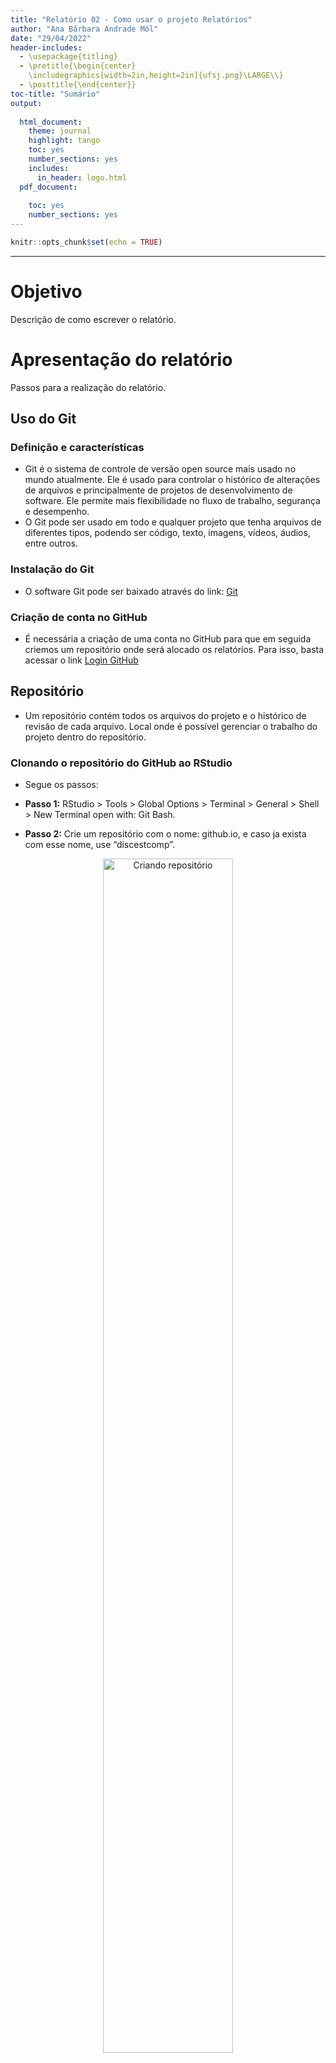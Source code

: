 ```yaml
---
title: "Relatório 02 - Como usar o projeto Relatórios"
author: "Ana Bárbara Andrade Mól"
date: "29/04/2022"
header-includes:
  - \usepackage{titling}
  - \pretitle{\begin{center}
    \includegraphics[width=2in,height=2in]{ufsj.png}\LARGE\\}
  - \posttitle{\end{center}}
toc-title: "Sumário"
output:
  
  html_document:
    theme: journal
    highlight: tango
    toc: yes
    number_sections: yes
    includes:
      in_header: logo.html
  pdf_document:
    
    toc: yes
    number_sections: yes
---
```


```r
knitr::opts_chunk$set(echo = TRUE)
```
--- 

# Objetivo

Descrição de como escrever o relatório.

# Apresentação do relatório

Passos para a realização do relatório.

## Uso do Git

### Definição e características

  - Git é o sistema de controle de versão open source mais usado no mundo atualmente. Ele é usado para controlar o histórico de alterações de arquivos e principalmente de projetos de desenvolvimento de software. Ele permite mais flexibilidade no fluxo de trabalho, segurança e desempenho. 
  - O Git pode ser usado em todo e qualquer projeto que tenha arquivos de diferentes tipos, podendo ser código, texto, imagens, vídeos, áudios, entre outros.
  
### Instalação do Git 

  - O software Git pode ser baixado através do link:  [Git](https://git-scm.com/downloads)

### Criação de conta no GitHub

  - É necessária a criação de uma conta no GitHub para que em seguida criemos um repositório onde será alocado os relatórios. Para isso, basta acessar o link [Login GitHub](https://github.com/login)
  
## Repositório 

  - Um repositório contém todos os arquivos do projeto e o histórico de revisão de cada arquivo. Local onde é possível gerenciar o trabalho do projeto dentro do repositório.

### Clonando o repositório do GitHub ao RStudio

  - Segue os passos: 
  
  - **Passo 1:**
  RStudio > Tools > Global Options > Terminal > General > Shell > New Terminal open with: Git Bash.
  
  - **Passo 2:**
  Crie um repositório com o nome: <nome_github>github.io, e caso ja exista com esse nome, use "discestcomp".
  
  <center>
  
  ![Criando repositório](criandorepositorio.png){width=70%}</center>
  
 
  - **Passo 3 :** 
  Após a criação do repositório no GitHub, vá em *Code* e copie o HTTPS.
  
  <center>
  
  ![Copiando Code HTML](copiandocodehtml.png){width=70%}</center>
  
  - **Passo 4:**
  Agora deverá clonar o repositório ao Rstudio. Para isto, basta acessar: 
    - File > New Project… > Version Control > Git > Repository URL > insira o https do repositório Git
    - Escolha em seu computador um diretório em que será salvo o repositório, clicando em: *Create project as subdirectory of*
  
## Uso dos pacotes já instalados 

  - Os pacotes instalados serão utilizados nos momentos de produção dos relatórios, cada um com suas devidas características. Eles são:
  
    - `rmarkdown`: permite a criação de textos em HTML
    - `knitr`: permite a visualização em Markdown 
    - `tinytex`:habilita a compilação de documentos em LaTex e impressão em PDF
  
## RMarkdown 

  - O R Markdown é uma ferramenta de programação literária que combina com uma sintaxe de textos simples com trechos de códigos em R gerando arquivos em formatos HTML, PDF ou WORD. 
  - Um texto em RMarkdown pode ser criado no RStudio clicando em : `File > New File > R Markdown.`
  - Para gerar um arquivo em HTML, basta clicar no botão `knit HTML`

### Escrita no Markdown

  - Em seguida será apresentado alguns comandos mais usados ao escrever um texto no Markdown:
    
    - Escrever em negrito: (`**negrito**` ou `__negerito__`) **Negrito**
    - Escrever em itálico: (`*itálico*`) *Itálico*
    - Inserindo links: (`[Nome do link](link)`) [Link](https://bendeivide.github.io/slides/estcomp/s06/)
    - Inserindo imagem reduzida: (`![Nome da imagem](local da imagem){width="50%"}`)
    ![Imagem](ambienter.png){width=30%}
    - Escrevendo título: (`##Título`)
    - Escrevendo subtítulo: (`###Subtítulo`)
    
  

## Comentando as alterações e subindo para o GitHub 

### Via Git 

  - No terceiro quadrante, clicando em *Git*, aparecerá o seguinte visual que irá indicar uma alteração feita em seu relatório.
  
  - Para que essas mudanças sejam enviadas para o repositório GitHub, deverá dar um *Commit* e logo em seguida dar o *Push*. Feito isso, as alterações também irão ser feitas no repositório. 
  
  <center>
  
  ![Commitando](commit.jpg.png){width=70%}</center>
   <center>
  
  ![Commitando e dando push](commitpush.png){width=70%}</center>
### Via Terminal 

  - Para que as alterações sejam enviadas de maneira mais rápida e eficiente, esta poderá ser feita através do terminal, localizado no segundo quadrante e deverá seguir os seguintes passos:
  
```markdown 
$ git add .
  
$ git commit -m "escrever a informação que foi alterada"
  
$ git push 

```
## Repositório sendo disponibilizado via online

  - O projeto no repositório  poderá ser acessado via internet. 
  - Para isso, o arquivo rmd deverá ser compilado salvo com o nome específico de `index` e compilado em HTML, clicando em  *Knit to HTML* no primeiro quadrante.
  - Feito isso, deverá acessar a página do GitHub e clicar em *Settings* > *Pages* > em *Source*, escolha a opção *main root* > *Save*
  - Dessa forma, após alguns minutos, a página estará disponível.
  
  <center>
  
  ![Criando repositório online](criandorepositorioonline.png){width=70%}</center>
  